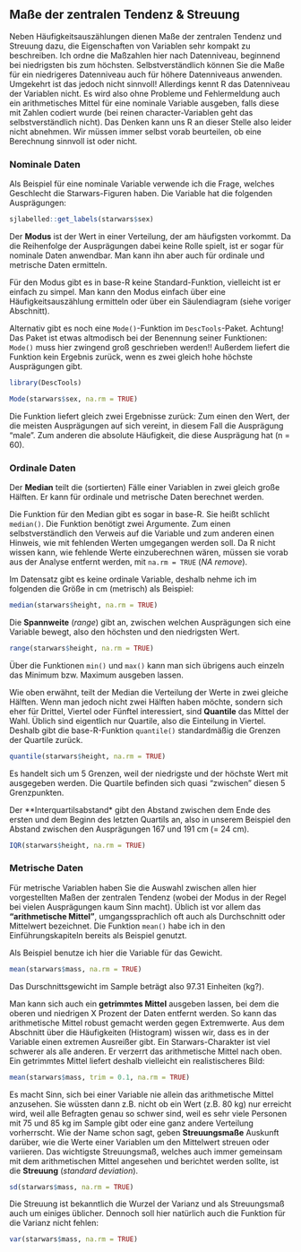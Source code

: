 ## Maße der zentralen Tendenz & Streuung

Neben Häufigkeitsauszählungen dienen Maße der zentralen Tendenz und Streuung dazu, die Eigenschaften von Variablen sehr kompakt zu beschreiben. Ich ordne die Maßzahlen hier nach Datenniveau, beginnend bei niedrigsten bis zum höchsten. Selbstverständlich können Sie die Maße für ein niedrigeres Datenniveau auch für höhere Datenniveaus anwenden. Umgekehrt ist das jedoch nicht sinnvoll! Allerdings kennt R das Datenniveau der Variablen nicht. Es wird also ohne Probleme und Fehlermeldung auch ein arithmetisches Mittel für eine nominale Variable ausgeben, falls diese mit Zahlen codiert wurde (bei reinen character-Variablen geht das selbstverständlich nicht). Das Denken kann uns R an dieser Stelle also leider nicht abnehmen. Wir müssen immer selbst vorab beurteilen, ob eine Berechnung sinnvoll ist oder nicht. 

### Nominale Daten

Als Beispiel für eine nominale Variable verwende ich die Frage, welches Geschlecht die Starwars-Figuren haben. Die Variable hat die folgenden Ausprägungen:

```r
sjlabelled::get_labels(starwars$sex)
```

Der **Modus** ist der Wert in einer Verteilung, der am häufigsten vorkommt. Da die Reihenfolge der Ausprägungen dabei keine Rolle spielt, ist er sogar für nominale Daten anwendbar. Man kann ihn aber auch für ordinale und metrische Daten ermitteln. 

Für den Modus gibt es in base-R keine Standard-Funktion, vielleicht ist er einfach zu simpel. Man kann den Modus einfach über eine Häufigkeitsauszählung ermitteln oder über ein Säulendiagram (siehe voriger Abschnitt).

Alternativ gibt es noch eine `Mode()`-Funktion im `DescTools`-Paket. Achtung! Das Paket ist etwas altmodisch bei der Benennung seiner Funktionen: `Mode()` muss hier zwingend groß geschrieben werden!! Außerdem liefert die Funktion kein Ergebnis zurück, wenn es zwei gleich hohe höchste Ausprägungen gibt.

```r
library(DescTools)

Mode(starwars$sex, na.rm = TRUE)

```

Die Funktion liefert gleich zwei Ergebnisse zurück: Zum einen den Wert, der die meisten Ausprägungen auf sich vereint, in diesem Fall die Ausprägung "male". Zum anderen die absolute Häufigkeit, die diese Ausprägung hat (n = 60).


### Ordinale Daten

Der **Median** teilt die (sortierten) Fälle einer Variablen in zwei gleich große Hälften. Er kann für ordinale und metrische Daten berechnet werden.

Die Funktion für den Median gibt es sogar in base-R. Sie heißt schlicht `median()`. Die Funktion benötigt zwei Argumente. Zum einen selbstverständlich den Verweis auf die Variable und zum anderen einen Hinweis, wie mit fehlenden Werten umgegangen werden soll. Da R nicht wissen kann, wie fehlende Werte einzuberechnen wären, müssen sie vorab aus der Analyse entfernt werden, mit `na.rm = TRUE` (*NA remove*).

Im Datensatz gibt es keine ordinale Variable, deshalb nehme ich im folgenden die Größe in cm (metrisch) als Beispiel:

```r
median(starwars$height, na.rm = TRUE)
```

Die **Spannweite** (*range*) gibt an, zwischen welchen Ausprägungen sich eine Variable bewegt, also den höchsten und den niedrigsten Wert.
```r
range(starwars$height, na.rm = TRUE)
```

Über die Funktionen `min()` und `max()` kann man sich übrigens auch einzeln das Minimum bzw. Maximum ausgeben lassen.


Wie oben erwähnt, teilt der Median die Verteilung der Werte in zwei gleiche Hälften. Wenn man jedoch nicht zwei Hälften haben möchte, sondern sich eher für Drittel, Viertel oder Fünftel interessiert, sind **Quantile** das Mittel der Wahl. Üblich sind eigentlich nur Quartile, also die Einteilung in Viertel. Deshalb gibt die base-R-Funktion `quantile()` standardmäßig die Grenzen der Quartile zurück. 

```r
quantile(starwars$height, na.rm = TRUE)
```
Es handelt sich um 5 Grenzen, weil der niedrigste und der höchste Wert mit ausgegeben werden. Die Quartile befinden sich quasi "zwischen" diesen 5 Grenzpunkten.

Der **Interquartilsabstand* gibt den Abstand zwischen dem Ende des ersten und dem Beginn des letzten Quartils an, also in unserem Beispiel den Abstand zwischen den Ausprägungen 167 und 191 cm (= 24 cm).

```r
IQR(starwars$height, na.rm = TRUE)
```

### Metrische Daten

Für metrische Variablen haben Sie die Auswahl zwischen allen hier vorgestellten Maßen der zentralen Tendenz (wobei der Modus in der Regel bei vielen Ausprägungen kaum Sinn macht). Üblich ist vor allem das **"arithmetische Mittel"**, umgangssprachlich oft auch als Durchschnitt oder Mittelwert bezeichnet. Die Funktion `mean()` habe ich in den Einführungskapiteln bereits als Beispiel genutzt.

Als Beispiel benutze ich hier die Variable für das Gewicht.

```r
mean(starwars$mass, na.rm = TRUE)
```

Das Durschnittsgewicht im Sample beträgt also 97.31 Einheiten (kg?). 

Man kann sich auch ein **getrimmtes Mittel** ausgeben lassen, bei dem die oberen und niedrigen X Prozent der Daten entfernt werden. So kann das arithmetische Mittel robust gemacht werden gegen Extremwerte. Aus dem Abschnitt über die Häufigkeiten (Histogram) wissen wir, dass es in der Variable einen extremen Ausreißer gibt. Ein Starwars-Charakter ist viel schwerer als alle anderen. Er verzerrt das arithmetische Mittel nach oben. Ein getrimmtes Mittel liefert deshalb vielleicht ein realistischeres Bild:

```r
mean(starwars$mass, trim = 0.1, na.rm = TRUE)
```

Es macht Sinn, sich bei einer Variable nie allein das arithmetische Mittel anzusehen. Sie wüssten dann z.B. nicht ob ein Wert (z.B. 80 kg) nur erreicht wird, weil alle Befragten genau so schwer sind, weil es sehr viele Personen mit 75 und 85 kg im Sample gibt oder eine ganz andere Verteilung vorherrscht. Wie der Name schon sagt, geben **Streuungsmaße** Auskunft darüber, wie die Werte einer Variablen um den Mittelwert streuen oder variieren. Das wichtigste Streuungsmaß, welches auch immer gemeinsam mit dem arithmetischen Mittel angesehen und berichtet werden sollte, ist die **Streuung** (*standard deviation*). 

```r
sd(starwars$mass, na.rm = TRUE)
```

Die Streuung ist bekanntlich die Wurzel der Varianz und als Streuungsmaß auch um einiges üblicher. Dennoch soll hier natürlich auch die Funktion für die Varianz nicht fehlen:

```r
var(starwars$mass, na.rm = TRUE)
```
